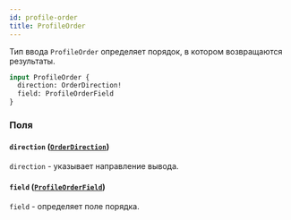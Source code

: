 ```yaml
---
id: profile-order
title: ProfileOrder
---
```



Тип ввода `ProfileOrder` определяет порядок, в котором возвращаются результаты.

```graphql
input ProfileOrder {
  direction: OrderDirection!
  field: ProfileOrderField
}
```


### Поля

#### `direction` ([`OrderDirection`](/reference/enums/order-direction))

`direction` - указывает направление вывода.


#### `field` ([`ProfileOrderField`](/reference/enums/profile-order-field))

`field` - определяет поле порядка.




